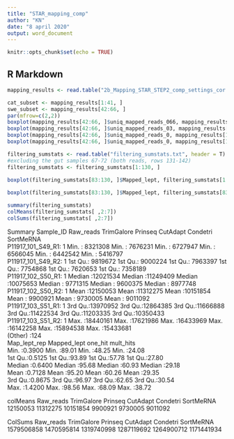 ```yaml
---
title: "STAR_mapping_comp"
author: "KN"
date: "8 april 2020"
output: word_document
---
```


```r
knitr::opts_chunk$set(echo = TRUE)
```

## R Markdown
```r
mapping_results <- read.table("2b_Mapping_STAR_STEP2_comp_settings_cor.txt", header = T)

cat_subset <- mapping_results[1:41, ]
swe_subset <- mapping_results[42:66, ]
par(mfrow=c(2,2))
boxplot(mapping_results[42:66, ]$uniq_mapped_reads_066, mapping_results[1:41, ]$uniq_mapped_reads_066, ylim=c(60,90), names = c("Swe", "Cat"), main="0.66")
boxplot(mapping_results[42:66, ]$uniq_mapped_reads_03, mapping_results[1:41, ]$uniq_mapped_reads_03, ylim=c(60,90), names = c("Swe", "Cat"), main="0.3")
boxplot(mapping_results[42:66, ]$uniq_mapped_reads_0, mapping_results[1:41, ]$uniq_mapped_reads_0, ylim=c(60,90), names = c("Swe", "Cat"), main="0")
boxplot(mapping_results[42:66, ]$uniq_mapped_reads_0, mapping_results[1:41, ]$uniq_mapped_reads_0, mapping_results[42:66, ]$uniq_mapped_reads_03, mapping_results[1:41, ]$uniq_mapped_reads_03, mapping_results[42:66, ]$uniq_mapped_reads_066, mapping_results[1:41, ]$uniq_mapped_reads_066, ylim=c(60,90), names = c("Swe_0", "Cat_0", "Swe_0.3", "Cat_0.3", "Swe_0.66", "Cat_0.66"))
```

```r
filtering_sumstats <- read.table("filtering_sumstats.txt", header = T)
#excluding the gut samples 67-72 (both reads, rows 131-142)
filtering_sumstats <- filtering_sumstats[1:130, ]
 
boxplot(filtering_sumstats[83:130, ]$Mapped_lept, filtering_sumstats[1:82, ]$Mapped_lept, names = c("Swe", "Cat"))

boxplot(filtering_sumstats[83:130, ]$Mapped_lept, filtering_sumstats[83:130, ]$one_hit, filtering_sumstats[83:130, ]$mult_hits, filtering_sumstats[1:82, ]$Mapped_lept, filtering_sumstats[1:82, ]$one_hit, filtering_sumstats[1:82, ]$mult_hits,  names = c("Swe_tot", "Swe_one_hit", "Swe_mult_hits", "Cat_tot", "Cat_one_hit", "Cat_multiple"), main="Mapping FastQScreen")

summary(filtering_sumstats)
colMeans(filtering_sumstats[ ,2:7])
colSums(filtering_sumstats[ ,2:7])
```
Summary
             Sample_ID     Raw_reads          TrimGalore          Prinseq            CutAdapt           Condetri          SortMeRNA       
 P11917_101_S49_R1:  1   Min.   : 8321308   Min.   : 7676231   Min.   : 6727947   Min.   : 6566045   Min.   : 6442542   Min.   : 5416797  
 P11917_101_S49_R2:  1   1st Qu.: 9819672   1st Qu.: 9000224   1st Qu.: 7963397   1st Qu.: 7754868   1st Qu.: 7620653   1st Qu.: 7358189  
 P11917_102_S50_R1:  1   Median :12021534   Median :11249409   Median :10075653   Median : 9771315   Median : 9600375   Median : 8977748  
 P11917_102_S50_R2:  1   Mean   :12150053   Mean   :11312275   Mean   :10151854   Mean   : 9900921   Mean   : 9730005   Mean   : 9011092  
 P11917_103_S51_R1:  1   3rd Qu.:13970952   3rd Qu.:12864385   3rd Qu.:11666888   3rd Qu.:11422534   3rd Qu.:11203335   3rd Qu.:10350433  
 P11917_103_S51_R2:  1   Max.   :18440161   Max.   :17621986   Max.   :16433969   Max.   :16142258   Max.   :15894538   Max.   :15433681  
 (Other)          :124                                                                                                                    
  Map_lept_rep     Mapped_lept       one_hit        mult_hits    
 Min.   :0.3900   Min.   :89.01   Min.   :48.25   Min.   :24.08  
 1st Qu.:0.5125   1st Qu.:93.89   1st Qu.:57.78   1st Qu.:27.80  
 Median :0.6400   Median :95.68   Median :60.93   Median :29.18  
 Mean   :0.7128   Mean   :95.20   Mean   :60.26   Mean   :29.35  
 3rd Qu.:0.8675   3rd Qu.:96.97   3rd Qu.:62.65   3rd Qu.:30.54  
 Max.   :1.4200   Max.   :98.56   Max.   :68.09   Max.   :38.72  

colMeans
 Raw_reads TrimGalore    Prinseq   CutAdapt   Condetri  SortMeRNA 
  12150053   11312275   10151854    9900921    9730005    9011092
  
ColSums
Raw_reads TrimGalore    Prinseq   CutAdapt   Condetri  SortMeRNA 
1579506858 1470595814 1319740998 1287119692 1264900712 1171441934

